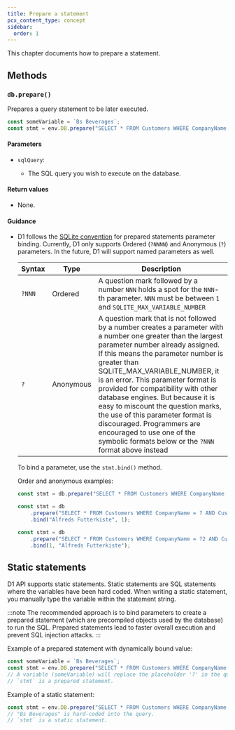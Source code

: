 ```yaml
---
title: Prepare a statement
pcx_content_type: concept
sidebar:
  order: 1
---
```



This chapter documents how to prepare a statement.

## Methods

### `db.prepare()`

Prepares a query statement to be later executed.

```js
const someVariable = `Bs Beverages`;
const stmt = env.DB.prepare("SELECT * FROM Customers WHERE CompanyName = ?").bind(someVariable);
```

#### Parameters

- <code>sqlQuery</code>: <Type text="String"/> <MetaInfo text="Required"/>
  - The SQL query you wish to execute on the database.

#### Return values

- None.

#### Guidance

- D1 follows the [SQLite convention](https://www.sqlite.org/lang_expr.html#varparam) for prepared statements parameter binding. Currently, D1 only supports Ordered (`?NNNN`) and Anonymous (`?`) parameters. In the future, D1 will support named parameters as well.

	| Syntax | Type      | Description                                                                                                                                                                                                                                                                                                                                                                                                                                                                                                                                       |
	| ------ | --------- | ------------------------------------------------------------------------------------------------------------------------------------------------------------------------------------------------------------------------------------------------------------------------------------------------------------------------------------------------------------------------------------------------------------------------------------------------------------------------------------------------------------------------------------------------- |
	| `?NNN` | Ordered   | A question mark followed by a number `NNN` holds a spot for the `NNN`-th parameter. `NNN` must be between `1` and `SQLITE_MAX_VARIABLE_NUMBER`                                                                                                                                                                                                                                                                                                                                                                                                    |
	| `?`    | Anonymous | A question mark that is not followed by a number creates a parameter with a number one greater than the largest parameter number already assigned. If this means the parameter number is greater than SQLITE_MAX_VARIABLE_NUMBER, it is an error. This parameter format is provided for compatibility with other database engines. But because it is easy to miscount the question marks, the use of this parameter format is discouraged. Programmers are encouraged to use one of the symbolic formats below or the `?NNN` format above instead |

	To bind a parameter, use the `stmt.bind()` method.

	Order and anonymous examples:

	```js
	const stmt = db.prepare("SELECT * FROM Customers WHERE CompanyName = ?").bind("");
	```

	```js
	const stmt = db
		.prepare("SELECT * FROM Customers WHERE CompanyName = ? AND CustomerId = ?")
		.bind("Alfreds Futterkiste", 1);
	```

	```js
	const stmt = db
		.prepare("SELECT * FROM Customers WHERE CompanyName = ?2 AND CustomerId = ?1")
		.bind(1, "Alfreds Futterkiste");
	```

## Static statements

D1 API supports static statements. Static statements are SQL statements where the variables have been hard coded. When writing a static statement, you manually type the variable within the statement string.

:::note
The recommended approach is to bind parameters to create a prepared statement (which are precompiled objects used by the database) to run the SQL. Prepared statements lead to faster overall execution and prevent SQL injection attacks.
:::

Example of a prepared statement with dynamically bound value:

```js
const someVariable = `Bs Beverages`;
const stmt = env.DB.prepare("SELECT * FROM Customers WHERE CompanyName = ?").bind(someVariable);
// A variable (someVariable) will replace the placeholder '?' in the query.
// `stmt` is a prepared statement.
```

Example of a static statement:

```js
const stmt = env.DB.prepare("SELECT * FROM Customers WHERE CompanyName = Bs Beverages");
// "Bs Beverages" is hard-coded into the query.
// `stmt` is a static statement.
```